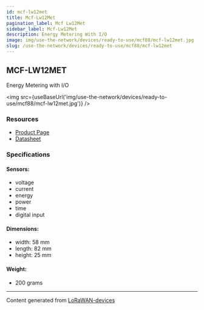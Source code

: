```yaml
---
id: mcf-lw12met
title: Mcf-Lw12Met
pagination_label: Mcf Lw12Met
sidebar_label: Mcf-Lw12Met
description: Energy Metering With I/O
image: img/use-the-network/devices/ready-to-use/mcf88/mcf-lw12met.jpg
slug: /use-the-network/devices/ready-to-use/mcf88/mcf-lw12met
---
```



## MCF-LW12MET

Energy Metering with I/O

<img src={useBaseUrl('img/use-the-network/devices/ready-to-use/mcf88/mcf-lw12met.jpg')} />

### Resources

- [Product Page](https://www.mcf88.it/prodotto/mcf-lw12met/)
- [Datasheet](https://www.mcf88.it/wp-content/uploads/2020/07/MCF-LW12MET.pdf)

### Specifications

#### Sensors:

- voltage
- current
- energy
- power
- time
- digital input

#### Dimensions:

- width: 58 mm
- length: 82 mm
- height: 25 mm

#### Weight:

- 200 grams

---

Content generated from [LoRaWAN-devices](https://github.com/TheThingsNetwork/lorawan-devices)
